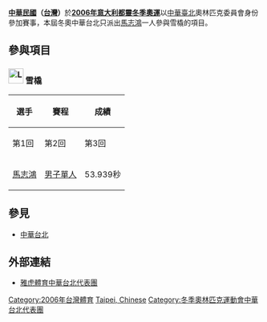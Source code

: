 {{Infobox Country Olympics
| NOC = TPE
| games = 2006年冬季
| gold = 0
| silver = 0
| bronze = 0
| competitors = 1
| sports = 1
| flagbearer=[[馬志鴻|馬志鴻]]
}}
'''[[中華民國|中華民國]]（[[台灣|台灣]]）'''於'''[[2006年冬季奧林匹克運動會|2006年意大利都靈冬季奧運]]'''以[[中華臺北|中華臺北]]奧林匹克委員會身份參加賽事，本屆冬奧中華台北只派出[[馬志鴻|馬志鴻]]一人參與雪橇的項目。

== 參與項目 ==
===[[File:Luge_pictogram.svg|30px]] 雪橇 ===
{|class="wikitable" style="text-align:center"
|-
!rowspan="2"|選手
!rowspan="2"|賽程
!colspan="6"|成績
|-
!第1回
!第2回
!第3回
!第4回
!總計
!排名
|-
|align="left"|[[馬志鴻|馬志鴻]]
|align="left"|[[2006年冬季奧林匹克運動會雪橇比賽|男子單人]]
|53.939秒
|53.605秒
|53.977秒
|53.620秒
|3分35.141秒
|第28名
|}

==參見==
*[[中華台北|中華台北]]
 
== 外部連結 ==
*[http://sports.yahoo.com/olympics/torino2006/athletes?lname=all&country=twn&sport=all 雅虎體育中華台北代表團]

{{NOCin2006WinterOlympics}}
{{Country at games navbox|TPE|奧林匹克運動會}}

[[Category:2006年台灣體育|Category:2006年台灣體育]]
[[Category:2006年冬季奥林匹克运动会代表团|Taipei, Chinese]]
[[Category:冬季奧林匹克運動會中華台北代表團|Category:冬季奧林匹克運動會中華台北代表團]]